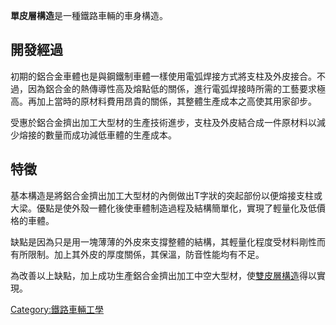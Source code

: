 {{Unreferenced|time=2021-06-17T07:30:32+00:00}}
'''單皮層構造'''是一種鐵路車輛的車身構造。

==開發經過==
初期的鋁合金車體也是與鋼鐵制車體一樣使用電弧焊接方式將支柱及外皮接合。不過，因為鋁合金的熱傳導性高及熔點低的關係，進行電弧焊接時所需的工藝要求極高。再加上當時的原材料費用昂貴的關係，其整體生產成本之高使其用家卻步。

受惠於鋁合金擠出加工大型材的生產技術進步，支柱及外皮結合成一件原材料以減少熔接的數量而成功減低車體的生產成本。

==特徵==
基本構造是將鋁合金擠出加工大型材的內側做出T字狀的突起部份以便熔接支柱或大梁。優點是使外殼一體化後使車體制造過程及結構簡單化，實現了輕量化及低價格的車體。

缺點是因為只是用一塊薄薄的外皮來支撐整體的結構，其輕量化程度受材料剛性而有所限制。加上其外皮的厚度關係，其保溫，防音性能均有不足。

為改善以上缺點，加上成功生產鋁合金擠出加工中空大型材，使[[雙皮層構造|雙皮層構造]]得以實現。

{{Rail-stub}}
[[Category:鐵路車輛工學|Category:鐵路車輛工學]]